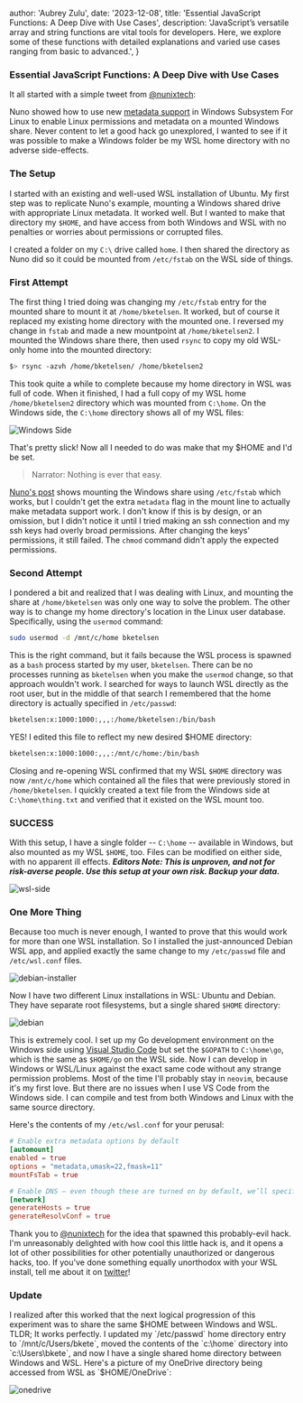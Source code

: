   author: 'Aubrey Zulu',
  date: '2023-12-08',
  title: 'Essential JavaScript Functions: A Deep Dive with Use Cases',
  description:
    'JavaScript’s versatile array and string functions are vital tools for developers. Here, we explore some of these functions with detailed explanations and varied use cases ranging from basic to advanced.',
}


### Essential JavaScript Functions: A Deep Dive with Use Cases

It all started with a simple tweet from [@nunixtech](https://twitter.com/nunixtech):

Nuno showed how to use new [metadata support](https://cda.ms/hs) in Windows Subsystem For Linux to enable Linux permissions and metadata on a mounted Windows share. Never content to let a good hack go unexplored, I wanted to see if it was possible to make a Windows folder be my WSL home directory with no adverse side-effects.

### The Setup

I started with an existing and well-used WSL installation of Ubuntu. My first step was to replicate Nuno's example, mounting a Windows shared drive with appropriate Linux metadata. It worked well. But I wanted to make that directory my `$HOME`, and have access from both Windows and WSL with no penalties or worries about permissions or corrupted files.

I created a folder on my `C:\` drive called `home`. I then shared the directory as Nuno did so it could be mounted from `/etc/fstab` on the WSL side of things.

### First Attempt

The first thing I tried doing was changing my `/etc/fstab` entry for the mounted share to mount it at `/home/bketelsen`. It worked, but of course it replaced my existing home directory with the mounted one. I reversed my change in `fstab` and made a new mountpoint at `/home/bketelsen2`. I mounted the Windows share there, then used `rsync` to copy my old WSL-only home into the mounted directory:

```bash
$> rsync -azvh /home/bketelsen/ /home/bketelsen2
```

This took quite a while to complete because my home directory in WSL was full of code. When it finished, I had a full copy of my WSL home `/home/bketelsen2` directory which was mounted from `C:\home`. On the Windows side, the `C:\home` directory shows all of my WSL files:

![Windows Side](/fixed/images/2018/03/windows-side-1.PNG)

That's pretty slick! Now all I needed to do was make that my $HOME and I'd be set.

> Narrator: Nothing is ever that easy.

[Nuno's post](http://wslcorsair.blogspot.ch/2018/03/wsl-one-home-to-host-them-all.html) shows mounting the Windows share using `/etc/fstab` which works, but I couldn't get the extra `metadata` flag in the mount line to actually make metadata support work. I don't know if this is by design, or an omission, but I didn't notice it until I tried making an ssh connection and my ssh keys had overly broad permissions. After changing the keys' permissions, it still failed. The `chmod` command didn't apply the expected permissions.

### Second Attempt

I pondered a bit and realized that I was dealing with Linux, and mounting the share at `/home/bketelsen` was only one way to solve the problem. The other way is to change my home directory's location in the Linux user database. Specifically, using the `usermod` command:

```bash
sudo usermod -d /mnt/c/home bketelsen
```

This is the right command, but it fails because the WSL process is spawned as a `bash` process started by my user, `bketelsen`. There can be no processes running as `bketelsen` when you make the `usermod` change, so that approach wouldn't work. I searched for ways to launch WSL directly as the root user, but in the middle of that search I remembered that the home directory is actually specified in `/etc/passwd`:

```bash
bketelsen:x:1000:1000:,,,:/home/bketelsen:/bin/bash
```

YES! I edited this file to reflect my new desired $HOME directory:

```bash
bketelsen:x:1000:1000:,,,:/mnt/c/home:/bin/bash
```

Closing and re-opening WSL confirmed that my WSL `$HOME` directory was now `/mnt/c/home` which contained all the files that were previously stored in `/home/bketelsen`. I quickly created a text file from the Windows side at `C:\home\thing.txt` and verified that it existed on the WSL mount too.

### SUCCESS

With this setup, I have a single folder -- `C:\home` -- available in Windows, but also mounted as my WSL `$HOME`, too. Files can be modified on either side, with no apparent ill effects. **_Editors Note: This is unproven, and not for risk-averse people. Use this setup at your own risk. Backup your data._**

![wsl-side](/fixed/images/2018/03/wsl-side.PNG)

### One More Thing

Because too much is never enough, I wanted to prove that this would work for more than one WSL installation. So I installed the just-announced Debian WSL app, and applied exactly the same change to my `/etc/passwd` file and `/etc/wsl.conf` files.

![debian-installer](/fixed/images/2018/03/debian-installer.PNG)

Now I have two different Linux installations in WSL: Ubuntu and Debian. They have separate root filesystems, but a single shared `$HOME` directory:

![debian](/fixed/images/2018/03/debian.PNG)

This is extremely cool. I set up my Go development environment on the Windows side using [Visual Studio Code](https://cda.ms/ht) but set the `$GOPATH` to `C:\home\go`, which is the same as `$HOME/go` on the WSL side. Now I can develop in Windows or WSL/Linux against the exact same code without any strange permission problems. Most of the time I'll probably stay in `neovim`, because it's my first love. But there are no issues when I use VS Code from the Windows side. I can compile and test from both Windows and Linux with the same source directory.

Here's the contents of my `/etc/wsl.conf` for your perusal:

```toml
# Enable extra metadata options by default
[automount]
enabled = true
options = "metadata,umask=22,fmask=11"
mountFsTab = true

# Enable DNS – even though these are turned on by default, we’ll specify here just to be explicit.
[network]
generateHosts = true
generateResolvConf = true
```

Thank you to [@nunixtech](https://twitter.com/nunixtech) for the idea that spawned this probably-evil hack. I'm unreasonably delighted with how cool this little hack is, and it opens a lot of other possibilities for other potentially unauthorized or dangerous hacks, too. If you've done something equally unorthodox with your WSL install, tell me about it on [twitter](https://twitter.com/bketelsen)!

### Update

I realized after this worked that the next logical progression of this experiment was to share the same $HOME between Windows and WSL.  TLDR; It works perfectly.  I updated my `/etc/passwd` home directory entry to `/mnt/c/Users/bkete`, moved the contents of the `c:\home` directory into `c:\Users\bkete`, and now I have a single shared home directory between Windows and WSL.  Here's a picture of my OneDrive directory being accessed from WSL as `$HOME/OneDrive`:

![onedrive](/fixed/images/2018/03/onedrive.PNG)
